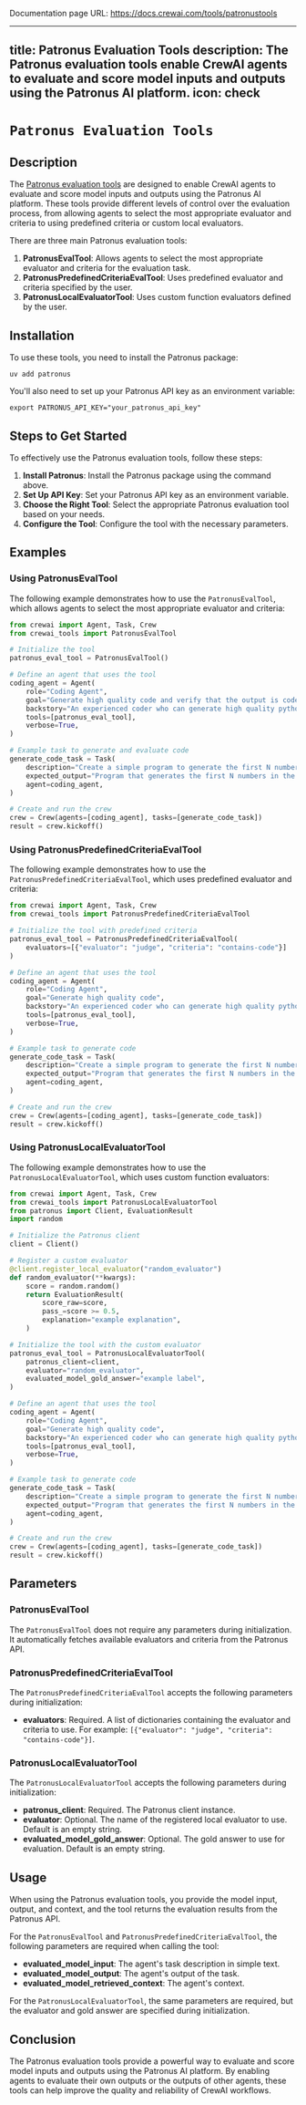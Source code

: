 Documentation page URL: https://docs.crewai.com/tools/patronustools

---
title: Patronus Evaluation Tools
description: The Patronus evaluation tools enable CrewAI agents to evaluate and score model inputs and outputs using the Patronus AI platform.
icon: check
---

# `Patronus Evaluation Tools`

## Description

The [Patronus evaluation tools](https://patronus.ai) are designed to enable CrewAI agents to evaluate and score model inputs and outputs using the Patronus AI platform. These tools provide different levels of control over the evaluation process, from allowing agents to select the most appropriate evaluator and criteria to using predefined criteria or custom local evaluators.

There are three main Patronus evaluation tools:

1. **PatronusEvalTool**: Allows agents to select the most appropriate evaluator and criteria for the evaluation task.
2. **PatronusPredefinedCriteriaEvalTool**: Uses predefined evaluator and criteria specified by the user.
3. **PatronusLocalEvaluatorTool**: Uses custom function evaluators defined by the user.

## Installation

To use these tools, you need to install the Patronus package:

```shell
uv add patronus
```

You'll also need to set up your Patronus API key as an environment variable:

```shell
export PATRONUS_API_KEY="your_patronus_api_key"
```

## Steps to Get Started

To effectively use the Patronus evaluation tools, follow these steps:

1. **Install Patronus**: Install the Patronus package using the command above.
2. **Set Up API Key**: Set your Patronus API key as an environment variable.
3. **Choose the Right Tool**: Select the appropriate Patronus evaluation tool based on your needs.
4. **Configure the Tool**: Configure the tool with the necessary parameters.

## Examples

### Using PatronusEvalTool

The following example demonstrates how to use the `PatronusEvalTool`, which allows agents to select the most appropriate evaluator and criteria:

```python Code
from crewai import Agent, Task, Crew
from crewai_tools import PatronusEvalTool

# Initialize the tool
patronus_eval_tool = PatronusEvalTool()

# Define an agent that uses the tool
coding_agent = Agent(
    role="Coding Agent",
    goal="Generate high quality code and verify that the output is code",
    backstory="An experienced coder who can generate high quality python code.",
    tools=[patronus_eval_tool],
    verbose=True,
)

# Example task to generate and evaluate code
generate_code_task = Task(
    description="Create a simple program to generate the first N numbers in the Fibonacci sequence. Select the most appropriate evaluator and criteria for evaluating your output.",
    expected_output="Program that generates the first N numbers in the Fibonacci sequence.",
    agent=coding_agent,
)

# Create and run the crew
crew = Crew(agents=[coding_agent], tasks=[generate_code_task])
result = crew.kickoff()
```

### Using PatronusPredefinedCriteriaEvalTool

The following example demonstrates how to use the `PatronusPredefinedCriteriaEvalTool`, which uses predefined evaluator and criteria:

```python Code
from crewai import Agent, Task, Crew
from crewai_tools import PatronusPredefinedCriteriaEvalTool

# Initialize the tool with predefined criteria
patronus_eval_tool = PatronusPredefinedCriteriaEvalTool(
    evaluators=[{"evaluator": "judge", "criteria": "contains-code"}]
)

# Define an agent that uses the tool
coding_agent = Agent(
    role="Coding Agent",
    goal="Generate high quality code",
    backstory="An experienced coder who can generate high quality python code.",
    tools=[patronus_eval_tool],
    verbose=True,
)

# Example task to generate code
generate_code_task = Task(
    description="Create a simple program to generate the first N numbers in the Fibonacci sequence.",
    expected_output="Program that generates the first N numbers in the Fibonacci sequence.",
    agent=coding_agent,
)

# Create and run the crew
crew = Crew(agents=[coding_agent], tasks=[generate_code_task])
result = crew.kickoff()
```

### Using PatronusLocalEvaluatorTool

The following example demonstrates how to use the `PatronusLocalEvaluatorTool`, which uses custom function evaluators:

```python Code
from crewai import Agent, Task, Crew
from crewai_tools import PatronusLocalEvaluatorTool
from patronus import Client, EvaluationResult
import random

# Initialize the Patronus client
client = Client()

# Register a custom evaluator
@client.register_local_evaluator("random_evaluator")
def random_evaluator(**kwargs):
    score = random.random()
    return EvaluationResult(
        score_raw=score,
        pass_=score >= 0.5,
        explanation="example explanation",
    )

# Initialize the tool with the custom evaluator
patronus_eval_tool = PatronusLocalEvaluatorTool(
    patronus_client=client,
    evaluator="random_evaluator",
    evaluated_model_gold_answer="example label",
)

# Define an agent that uses the tool
coding_agent = Agent(
    role="Coding Agent",
    goal="Generate high quality code",
    backstory="An experienced coder who can generate high quality python code.",
    tools=[patronus_eval_tool],
    verbose=True,
)

# Example task to generate code
generate_code_task = Task(
    description="Create a simple program to generate the first N numbers in the Fibonacci sequence.",
    expected_output="Program that generates the first N numbers in the Fibonacci sequence.",
    agent=coding_agent,
)

# Create and run the crew
crew = Crew(agents=[coding_agent], tasks=[generate_code_task])
result = crew.kickoff()
```

## Parameters

### PatronusEvalTool

The `PatronusEvalTool` does not require any parameters during initialization. It automatically fetches available evaluators and criteria from the Patronus API.

### PatronusPredefinedCriteriaEvalTool

The `PatronusPredefinedCriteriaEvalTool` accepts the following parameters during initialization:

- **evaluators**: Required. A list of dictionaries containing the evaluator and criteria to use. For example: `[{"evaluator": "judge", "criteria": "contains-code"}]`.

### PatronusLocalEvaluatorTool

The `PatronusLocalEvaluatorTool` accepts the following parameters during initialization:

- **patronus_client**: Required. The Patronus client instance.
- **evaluator**: Optional. The name of the registered local evaluator to use. Default is an empty string.
- **evaluated_model_gold_answer**: Optional. The gold answer to use for evaluation. Default is an empty string.

## Usage

When using the Patronus evaluation tools, you provide the model input, output, and context, and the tool returns the evaluation results from the Patronus API.

For the `PatronusEvalTool` and `PatronusPredefinedCriteriaEvalTool`, the following parameters are required when calling the tool:

- **evaluated_model_input**: The agent's task description in simple text.
- **evaluated_model_output**: The agent's output of the task.
- **evaluated_model_retrieved_context**: The agent's context.

For the `PatronusLocalEvaluatorTool`, the same parameters are required, but the evaluator and gold answer are specified during initialization.

## Conclusion

The Patronus evaluation tools provide a powerful way to evaluate and score model inputs and outputs using the Patronus AI platform. By enabling agents to evaluate their own outputs or the outputs of other agents, these tools can help improve the quality and reliability of CrewAI workflows. 